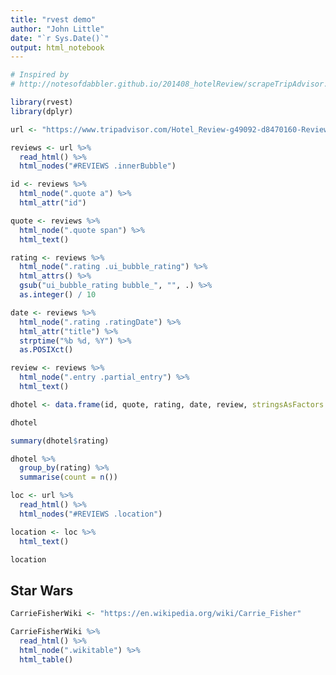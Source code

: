 ```yaml
---
title: "rvest demo"
author: "John Little"
date: "`r Sys.Date()`"
output: html_notebook
---
```


```r
# Inspired by
# http://notesofdabbler.github.io/201408_hotelReview/scrapeTripAdvisor.html

library(rvest)
library(dplyr)

url <- "https://www.tripadvisor.com/Hotel_Review-g49092-d8470160-Reviews-The_Durham_Hotel-Durham_North_Carolina.html"

reviews <- url %>%
  read_html() %>%
  html_nodes("#REVIEWS .innerBubble")

id <- reviews %>%
  html_node(".quote a") %>%
  html_attr("id")

quote <- reviews %>%
  html_node(".quote span") %>%
  html_text()

rating <- reviews %>%
  html_node(".rating .ui_bubble_rating") %>%
  html_attrs() %>% 
  gsub("ui_bubble_rating bubble_", "", .) %>%
  as.integer() / 10

date <- reviews %>%
  html_node(".rating .ratingDate") %>%
  html_attr("title") %>%
  strptime("%b %d, %Y") %>%
  as.POSIXct()

review <- reviews %>%
  html_node(".entry .partial_entry") %>%
  html_text()

dhotel <- data.frame(id, quote, rating, date, review, stringsAsFactors = FALSE) 

dhotel
```

```r
summary(dhotel$rating)
```

```r
dhotel %>% 
  group_by(rating) %>% 
  summarise(count = n())
```



```r
loc <- url %>%
  read_html() %>%
  html_nodes("#REVIEWS .location")

location <- loc %>% 
  html_text()

location
```


## Star Wars

```r
CarrieFisherWiki <- "https://en.wikipedia.org/wiki/Carrie_Fisher"

CarrieFisherWiki %>% 
  read_html() %>% 
  html_node(".wikitable") %>% 
  html_table()

```


